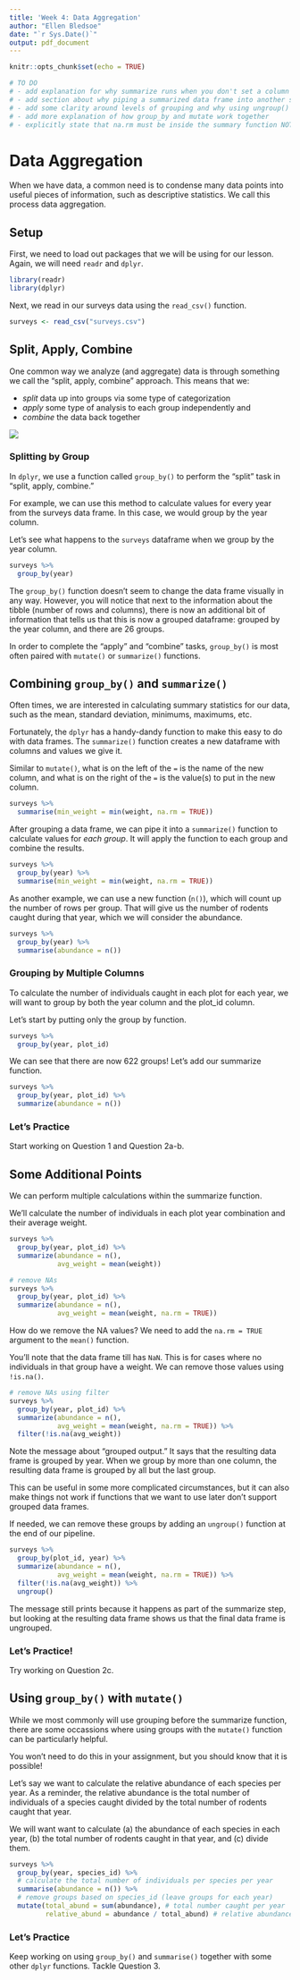 ```yaml
---
title: 'Week 4: Data Aggregation'
author: "Ellen Bledsoe"
date: "`r Sys.Date()`"
output: pdf_document
---
```


```r
knitr::opts_chunk$set(echo = TRUE)
```

```r
# TO DO
# - add explanation for why summarize runs when you don't set a column name and explain issues with that method
# - add section about why piping a summarized data frame into another summarise function often does not work. This can also be a general discussion of order and expanded discussion of pipes
# - add some clarity around levels of grouping and why using ungroup() is often helpful
# - add more explanation of how group_by and mutate work together
# - explicitly state that na.rm must be inside the summary function NOT the summarize function alone
```


# Data Aggregation

When we have data, a common need is to condense many data points into useful pieces of information, such as descriptive statistics. We call this process data aggregation.

## Setup

First, we need to load out packages that we will be using for our lesson. Again, we will need `readr` and `dplyr`.

```r
library(readr)
library(dplyr)
```

Next, we read in our surveys data using the `read_csv()` function.

```r
surveys <- read_csv("surveys.csv")
```

## Split, Apply, Combine

One common way we analyze (and aggregate) data is through something we call the "split, apply, combine" approach. This means that we:

-   *split* data up into groups via some type of categorization
-   *apply* some type of analysis to each group independently and
-   *combine* the data back together

![](images/split-apply-combine.png)

### Splitting by Group

In `dplyr`, we use a function called `group_by()` to perform the "split" task in "split, apply, combine."

For example, we can use this method to calculate values for every year from the surveys data frame. In this case, we would group by the year column.

Let's see what happens to the `surveys` dataframe when we group by the year column.

```r
surveys %>% 
  group_by(year)
```


The `group_by()` function doesn't seem to change the data frame visually in any way. However, you will notice that next to the information about the tibble (number of rows and columns), there is now an additional bit of information that tells us that this is now a grouped dataframe: grouped by the year column, and there are 26 groups.

In order to complete the "apply" and "combine" tasks, `group_by()` is most often paired with `mutate()` or `summarize()` functions.

## Combining `group_by()` and `summarize()`

Often times, we are interested in calculating summary statistics for our data, such as the mean, standard deviation, minimums, maximums, etc.

Fortunately, the `dplyr` has a handy-dandy function to make this easy to do with data frames. The `summarize()` function creates a new dataframe with columns and values we give it.

Similar to `mutate()`, what is on the left of the `=` is the name of the new column, and what is on the right of the `=` is the value(s) to put in the new column.

```r
surveys %>% 
  summarise(min_weight = min(weight, na.rm = TRUE))
```

After grouping a data frame, we can pipe it into a `summarize()` function to calculate values for *each group*. It will apply the function to each group and combine the results.

```r
surveys %>% 
  group_by(year) %>% 
  summarise(min_weight = min(weight, na.rm = TRUE))
```

As another example, we can use a new function (`n()`), which will count up the number of rows per group. That will give us the number of rodents caught during that year, which we will consider the abundance.

```r
surveys %>% 
  group_by(year) %>% 
  summarise(abundance = n())
```

### Grouping by Multiple Columns

To calculate the number of individuals caught in each plot for each year, we will want to group by both the year column and the plot_id column.

Let's start by putting only the group by function.

```r
surveys %>% 
  group_by(year, plot_id)
```

We can see that there are now 622 groups! Let's add our summarize function.

```r
surveys %>% 
  group_by(year, plot_id) %>% 
  summarize(abundance = n())
```

### Let's Practice

Start working on Question 1 and Question 2a-b.

## Some Additional Points

We can perform multiple calculations within the summarize function.

We’ll calculate the number of individuals in each plot year combination and their average weight.

```r
surveys %>% 
  group_by(year, plot_id) %>% 
  summarize(abundance = n(), 
            avg_weight = mean(weight))

# remove NAs
surveys %>% 
  group_by(year, plot_id) %>% 
  summarize(abundance = n(), 
            avg_weight = mean(weight, na.rm = TRUE))
```

How do we remove the NA values? We need to add the `na.rm = TRUE` argument to the `mean()` function.

You'll note that the data frame till has `NaN`. This is for cases where no individuals in that group have a weight. We can remove those values using `!is.na()`.

```r
# remove NAs using filter
surveys %>% 
  group_by(year, plot_id) %>% 
  summarize(abundance = n(), 
            avg_weight = mean(weight, na.rm = TRUE)) %>% 
  filter(!is.na(avg_weight))
```

Note the message about “grouped output.” It says that the resulting data frame is grouped by year. When we group by more than one column, the resulting data frame is grouped by all but the last group.

This can be useful in some more complicated circumstances, but it can also make things not work if functions that we want to use later don’t support grouped data frames.

If needed, we can remove these groups by adding an `ungroup()` function at the end of our pipeline.

```r
surveys %>% 
  group_by(plot_id, year) %>% 
  summarize(abundance = n(),
            avg_weight = mean(weight, na.rm = TRUE)) %>% 
  filter(!is.na(avg_weight)) %>% 
  ungroup()
```

The message still prints because it happens as part of the summarize step, but looking at the resulting data frame shows us that the final data frame is ungrouped.

### Let's Practice!

Try working on Question 2c.

## Using `group_by()` with `mutate()`

While we most commonly will use grouping before the summarize function, there are some occassions where using groups with the `mutate()` function can be particularly helpful.


You won't need to do this in your assignment, but you should know that it is possible!

Let's say we want to calculate the relative abundance of each species per year. As a reminder, the relative abundance is the total number of individuals of a species caught divided by the total number of rodents caught that year.

We will want want to calculate (a) the abundance of each species in each year, (b) the total number of rodents caught in that year, and (c) divide them.

```r
surveys %>% 
  group_by(year, species_id) %>% 
  # calculate the total number of individuals per species per year
  summarise(abundance = n()) %>% 
  # remove groups based on species_id (leave groups for each year)
  mutate(total_abund = sum(abundance), # total number caught per year
         relative_abund = abundance / total_abund) # relative abundance
```

### Let's Practice

Keep working on using `group_by()` and `summarise()` together with some other `dplyr` functions. Tackle Question 3.
